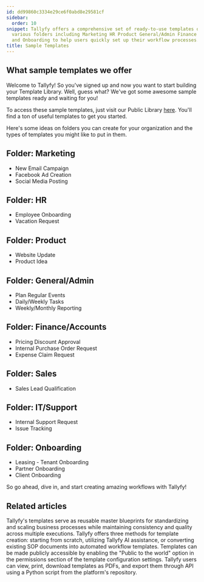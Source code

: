 ```yaml
---
id: dd99860c3334e29ce6f0abd8e29581cf
sidebar:
  order: 10
snippet: Tallyfy offers a comprehensive set of ready-to-use templates organized in
  various folders including Marketing HR Product General/Admin Finance Sales IT/Support
  and Onboarding to help users quickly set up their workflow processes.
title: Sample Templates
---
```


## What sample templates we offer

Welcome to Tallyfy! So you've signed up and now you want to start building your Template Library. Well, guess what? We've got some awesome sample templates ready and waiting for you!

To access these sample templates, just visit our Public Library [here](https://go.tallyfy.com/public/library). You'll find a ton of useful templates to get you started.

Here's some ideas on folders you can create for your organization and the types of templates you might like to put in them.

## Folder: Marketing

- New Email Campaign
- Facebook Ad Creation
- Social Media Posting

## Folder: HR

- Employee Onboarding
- Vacation Request

## Folder: Product

- Website Update
- Product Idea

## Folder: General/Admin

- Plan Regular Events
- Daily/Weekly Tasks
- Weekly/Monthly Reporting

## Folder: Finance/Accounts

- Pricing Discount Approval
- Internal Purchase Order Request
- Expense Claim Request

## Folder: Sales

- Sales Lead Qualification

## Folder: IT/Support

- Internal Support Request
- Issue Tracking

## Folder: Onboarding

- Leasing - Tenant Onboarding
- Partner Onboarding
- Client Onboarding


So go ahead, dive in, and start creating amazing workflows with Tallyfy!


## Related articles
<CardGrid>
<LinkTitleCard header="<b>Documenting > Templates</b>" href="/products/pro/documenting/templates/" > Tallyfy's templates serve as reusable master blueprints for standardizing and scaling business processes while maintaining consistency and quality across multiple executions. </LinkTitleCard>
<LinkTitleCard header="<b>Templates > Create a template</b>" href="/products/pro/documenting/templates/create-template/" > Tallyfy offers three methods for template creation: starting from scratch, utilizing Tallyfy AI assistance, or converting existing SOP documents into automated workflow templates. </LinkTitleCard>
<LinkTitleCard header="<b>Templates > Publish a template</b>" href="/products/pro/documenting/templates/how-to-make-my-tallyfy-template-public/" > Templates can be made publicly accessible by enabling the "Public to the world" option in the permissions section of the template configuration settings. </LinkTitleCard>
<LinkTitleCard header="<b>Templates > Print, Download, and Export Tallyfy Templates</b>" href="/products/pro/documenting/templates/print-download-export-templates/" > Tallyfy users can view, print, download templates as PDFs, and export them through API using a Python script from the platform's repository. </LinkTitleCard>
</CardGrid>